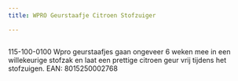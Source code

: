 ```yaml
---
title: WPRO Geurstaafje Citroen Stofzuiger

---
```



<Image src={imageProduct} width={imageProduct.width} alt="" />


115-100-0100
Wpro geurstaafjes gaan ongeveer 6 weken mee in een willekeurige stofzak en laat een prettige citroen geur vrij tijdens het stofzuigen.
EAN: 8015250002768
